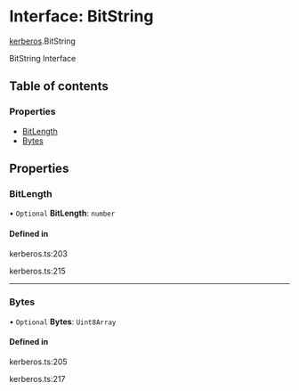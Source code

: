 # Interface: BitString

[kerberos](/templates/protocols/javascript/modules/kerberos).BitString

BitString Interface

## Table of contents

### Properties

- [BitLength](/templates/protocols/javascript/modules/kerberos.BitString#bitlength)
- [Bytes](/templates/protocols/javascript/modules/kerberos.BitString#bytes)

## Properties

### BitLength

• `Optional` **BitLength**: `number`

#### Defined in

kerberos.ts:203

kerberos.ts:215

___

### Bytes

• `Optional` **Bytes**: `Uint8Array`

#### Defined in

kerberos.ts:205

kerberos.ts:217

